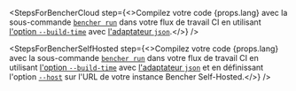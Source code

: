 
<StepsForBencherCloud
  step={<>Compilez votre code {props.lang} avec la sous-commande <code><a href="/fr/docs/explanation/bencher-run/">bencher run</a></code> dans votre flux de travail CI en utilisant <a href={props.flagUrl}>l'option <code>--build-time</code></a> avec <a href={props.adapterUrl}>l'adaptateur <code>json</code></a>.</>}
/>

<StepsForBencherSelfHosted
  step={<>Compilez votre code {props.lang} avec la sous-commande <code><a href="/fr/docs/explanation/bencher-run/">bencher run</a></code> dans votre flux de travail CI en utilisant <a href={props.flagUrl}>l'option <code>--build-time</code></a> avec <a href={props.adapterUrl}>l'adaptateur <code>json</code></a> et en définissant l'option <a href="/fr/docs/explanation/bencher-run/#--host-url"><code>--host</code></a> sur l'URL de votre instance Bencher Self-Hosted.</>}
/>